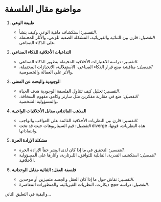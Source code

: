 # مواضيع مقال الفلسفة


<div style={{ width: "100%", padding: 20, height: "70vh" }}>
  <Chat
    welcome={"مرحباً, أي موضوع تود مناقشته أو توليده؟"}
    teacherName={"أليكس"}
    systemPrompt={"الرجاء مساعدة هذا المستخدم في العثور على موضوع المقال الذي يريده!"}
  />
</div>

1. **طبيعة الوعي**

   - _التفسير_: استكشاف ماهية الوعي وكيف ينشأ.
   - _التفصيل_: قارن بين الثنائية والفيزيائية، المشكلة الصعبة للوعي، والآثار المحتملة على الذكاء الصناعي.

2. **التداعيات الأخلاقية للذكاء الصناعي**

   - _التفسير_: دراسة الاعتبارات الأخلاقية المحيطة بتطوير الذكاء الصناعي.
   - _التفصيل_: مناقشة صنع قرار الذكاء الصناعي، الاستقلالية، الانحيازات المحتملة، والأثر على العمالة والخصوصية.

3. **الوجودية والبحث عن المعنى**

   - _التفسير_: تحليل كيف تتناول الفلسفة الوجودية هدف الحياة.
   - _التفصيل_: ضع في مقارنة مفكرين مثل سارتر وكامو، مفهوم السخافة، والمسؤولية الشخصية.

4. **المذهب الفائداني مقابل الأخلاقيات الواجبية**

   - _التفسير_: قارن بين النظريات الأخلاقية القائمة على العواقب والواجب.
   - _التفصيل_: قيم السيناريوهات حيث قد تخت diverge هذه النظريات، قوتها، وانتقاداتها.

5. **مشكلة الإرادة الحرة**

   - _التفسير_: التحقيق في ما إذا كان لدى البشر حقاً الإرادة الحرة.
   - _التفصيل_: استكشف القدرية، القابلية للتوافق، اللبرتارية، وآثارها على المسؤولية الأخلاقية.

6. **فلسفة العقل: الثنائية مقابل الوحدانية**

   - _التفسير_: نقاش حول ما إذا كان العقل والجسد متميزين أو موحدين.
   - _التفصيل_: دراسة حجج ديكارت، النظريات الفيزيائية، والمنظورات المعاصرة.

والبقية في التعليق الثاني...
